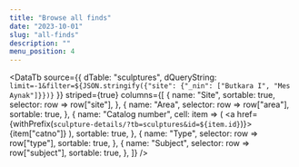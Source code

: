 ```yaml
---
title: "Browse all finds"
date: "2023-10-01"
slug: "all-finds"
description: ""
menu_position: 4
---
```



<DataTb
  source={{
    dTable: "sculptures",
    dQueryString: `limit=-1&filter=${JSON.stringify({"site": {"_nin": ["Butkara I", "Mes Aynak"]}})}`
  }}
  striped={true}
  columns={[
  {
    name: "Site",
    sortable: true,
    selector: row => row["site"],
  },
  {
    name: "Area",
    selector: row => row["area"],
    sortable: true,
  },
  {
    name: "Catalog number",
    cell: item => (
          <a href={withPrefix(`sculpture-details/?tb=sculptures&id=${item.id}`)}>
            {item["catno"]} 
          </a>
        ),
    sortable: true,
  },
  {
    name: "Type",
    selector: row => row["type"],
    sortable: true,
  },
  {
    name: "Subject",
    selector: row => row["subject"],
    sortable: true,
  },
]}
/>